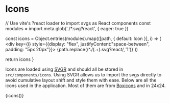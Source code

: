 
<Meta title="Components / Icons" />

# Icons

  // Use vite's ?react loader to import svgs as React components
  const modules = import.meta.glob('./*.svg?react', { eager: true })
  
  const icons = Object.entries(modules).map(([path, { default: Icon }], i) => (
    <div key={i} style={{display: "flex", justifyContent:"space-between", padding: "5px 20px"}}>
      {path.replace(/^\.\/(.+)\.svg\?react$/, '$1')}
      <Icon key={i} height={24} width={24} />
    </div>
  ))

  return icons
}

Icons are loaded using [SVGR](https://react-svgr.com/docs/webpack/) and should all be stored in `src/components/icons`.
Using SVGR allows us to import the svgs directly to avoid cumulative layout shift and style them with ease.
Below are all the icons used in the application. Most of them are from [Boxicons](https://boxicons.com/) and in 24x24.

<div
  style={{
    display: 'grid',
    gridTemplateColumns: '1fr 1fr 1fr 1fr',
    gap: '3rem',
  }}
>
  {icons()}
</div>
